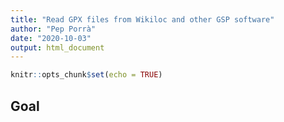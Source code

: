 ```yaml
---
title: "Read GPX files from Wikiloc and other GSP software"
author: "Pep Porrà"
date: "2020-10-03"
output: html_document
---
```


```r
knitr::opts_chunk$set(echo = TRUE)
```

## Goal

